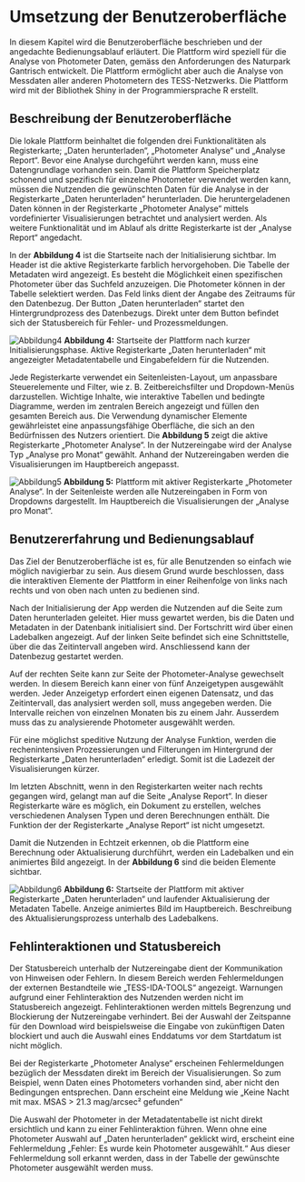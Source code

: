 # Umsetzung der Benutzeroberfläche

In diesem Kapitel wird die Benutzeroberfläche beschrieben und der angedachte Bedienungsablauf erläutert. Die Plattform wird speziell für die Analyse von Photometer Daten, gemäss den Anforderungen des Naturpark Gantrisch entwickelt. Die Plattform ermöglicht aber auch die Analyse von Messdaten aller anderen Photometern des TESS-Netzwerks. Die Plattform wird mit der Bibliothek Shiny in der Programmiersprache R erstellt.

## Beschreibung der Benutzeroberfläche

Die lokale Plattform beinhaltet die folgenden drei Funktionalitäten als Registerkarte; „Daten herunterladen“, „Photometer Analyse“ und „Analyse Report“. Bevor eine Analyse durchgeführt werden kann, muss eine Datengrundlage vorhanden sein. Damit die Plattform Speicherplatz schonend und spezifisch für einzelne Photometer verwendet werden kann, müssen die Nutzenden die gewünschten Daten für die Analyse in der Registerkarte „Daten herunterladen“ herunterladen. Die heruntergeladenen Daten können in der Registerkarte „Photometer Analyse“ mittels vordefinierter Visualisierungen betrachtet und analysiert werden. Als weitere Funktionalität und im Ablauf als dritte Registerkarte ist der „Analyse Report“ angedacht.

In der **Abbildung 4** ist die Startseite nach der Initialisierung sichtbar. Im Header ist die aktive Registerkarte farblich hervorgehoben. Die Tabelle der Metadaten wird angezeigt. Es besteht die Möglichkeit einen spezifischen Photometer über das Suchfeld anzuzeigen. Die Photometer können in der Tabelle selektiert werden. Das Feld links dient der Angabe des Zeitraums für den Datenbezug. Der Button „Daten herunterladen“ startet den Hintergrundprozess des Datenbezugs. Direkt unter dem Button befindet sich der Statusbereich für Fehler- und Prozessmeldungen.

![Abbildung4](/documentary/startseite_plattfomr_4.png)
**Abbildung 4:** Startseite der Plattform nach kurzer Initialisierungsphase. Aktive Registerkarte „Daten herunterladen“ mit angezeigter Metadatentabelle und Eingabefeldern für die Nutzenden.

Jede Registerkarte verwendet ein Seitenleisten-Layout, um anpassbare Steuerelemente und Filter, wie z. B. Zeitbereichsfilter und Dropdown-Menüs darzustellen. Wichtige Inhalte, wie interaktive Tabellen und bedingte Diagramme, werden im zentralen Bereich angezeigt und füllen den gesamten Bereich aus. Die Verwendung dynamischer Elemente gewährleistet eine anpassungsfähige Oberfläche, die sich an den Bedürfnissen des Nutzers orientiert. Die **Abbildung 5** zeigt die aktive Registerkarte „Photometer Analyse“. In der Nutzereingabe wird der Analyse Typ „Analyse pro Monat“ gewählt. Anhand der Nutzereingaben werden die Visualisierungen im Hauptbereich angepasst.

![Abbildung5](/documentary/Photometer_Analyse_5.png)
**Abbildung 5:** Plattform mit aktiver Registerkarte „Photometer Analyse“. In der Seitenleiste werden alle Nutzereingaben in Form von Dropdowns dargestellt. Im Hauptbereich die Visualisierungen der „Analyse pro Monat“.

## Benutzererfahrung und Bedienungsablauf

Das Ziel der Benutzeroberfläche ist es, für alle Benutzenden so einfach wie möglich navigierbar zu sein. Aus diesem Grund wurde beschlossen, dass die interaktiven Elemente der Plattform in einer Reihenfolge von links nach rechts und von oben nach unten zu bedienen sind.

Nach der Initialisierung der App werden die Nutzenden auf die Seite zum Daten herunterladen geleitet. Hier muss gewartet werden, bis die Daten und Metadaten in der Datenbank initialisiert sind. Der Fortschritt wird über einen Ladebalken angezeigt. Auf der linken Seite befindet sich eine Schnittstelle, über die das Zeitintervall angeben wird. Anschliessend kann der Datenbezug gestartet werden.

Auf der rechten Seite kann zur Seite der Photometer-Analyse gewechselt werden. In diesem Bereich kann einer von fünf Anzeigetypen ausgewählt werden. Jeder Anzeigetyp erfordert einen eigenen Datensatz, und das Zeitintervall, das analysiert werden soll, muss angegeben werden. Die Intervalle reichen von einzelnen Monaten bis zu einem Jahr. Ausserdem muss das zu analysierende Photometer ausgewählt werden.

Für eine möglichst speditive Nutzung der Analyse Funktion, werden die rechenintensiven Prozessierungen und Filterungen im Hintergrund der Registerkarte „Daten herunterladen“ erledigt. Somit ist die Ladezeit der Visualisierungen kürzer.

Im letzten Abschnitt, wenn in den Registerkarten weiter nach rechts gegangen wird, gelangt man auf die Seite „Analyse Report“. In dieser Registerkarte wäre es möglich, ein Dokument zu erstellen, welches verschiedenen Analysen Typen und deren Berechnungen enthält. Die Funktion der der Registerkarte „Analyse Report“ ist nicht umgesetzt.

Damit die Nutzenden in Echtzeit erkennen, ob die Plattform eine Berechnung oder Aktualisierung durchführt, werden ein Ladebalken und ein animiertes Bild angezeigt. In der **Abbildung 6** sind die beiden Elemente sichtbar.

![Abbildung6](/documentary/Aktualisierungsprozess_6.png)
**Abbildung 6:** Startseite der Plattform mit aktiver Registerkarte „Daten herunterladen“ und laufender Aktualisierung der Metadaten Tabelle. Anzeige animiertes Bild im Hauptbereich. Beschreibung des Aktualisierungsprozess unterhalb des Ladebalkens.

## Fehlinteraktionen und Statusbereich

Der Statusbereich unterhalb der Nutzereingabe dient der Kommunikation von Hinweisen oder Fehlern. In diesem Bereich werden Fehlermeldungen der externen Bestandteile wie „TESS-IDA-TOOLS“ angezeigt. Warnungen aufgrund einer Fehlinteraktion des Nutzenden werden nicht im Statusbereich angezeigt. Fehlinteraktionen werden mittels Begrenzung und Blockierung der Nutzereingabe verhindert. Bei der Auswahl der Zeitspanne für den Download wird beispielsweise die Eingabe von zukünftigen Daten blockiert und auch die Auswahl eines Enddatums vor dem Startdatum ist nicht möglich.

Bei der Registerkarte „Photometer Analyse“ erscheinen Fehlermeldungen bezüglich der Messdaten direkt im Bereich der Visualisierungen. So zum Beispiel, wenn Daten eines Photometers vorhanden sind, aber nicht den Bedingungen entsprechen. Dann erscheint eine Meldung wie „Keine Nacht mit max. MSAS > 21.3 mag/arcsec² gefunden“

Die Auswahl der Photometer in der Metadatentabelle ist nicht direkt ersichtlich und kann zu einer Fehlinteraktion führen. Wenn ohne eine Photometer Auswahl auf „Daten herunterladen“ geklickt wird, erscheint eine Fehlermeldung „Fehler: Es wurde kein Photometer ausgewählt.“ Aus dieser Fehlermeldung soll erkannt werden, dass in der Tabelle der gewünschte Photometer ausgewählt werden muss.
